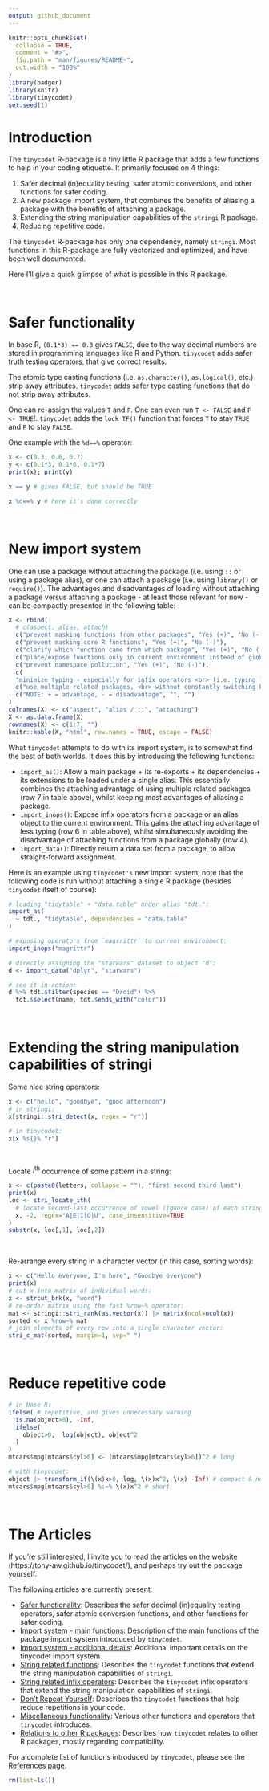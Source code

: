 ---
output: github_document
---

<!-- README.md is generated from README.Rmd. Please edit that file -->

```{r, include = FALSE}
knitr::opts_chunk$set(
  collapse = TRUE,
  comment = "#>",
  fig.path = "man/figures/README-",
  out.width = "100%"
)
library(badger)
library(knitr)
library(tinycodet)
set.seed(1)
```


# Introduction

The `tinycodet` R-package is a tiny little R package that adds a few functions to help in your coding etiquette. It primarily focuses on 4 things:

 1) Safer decimal (in)equality testing, safer atomic conversions, and other functions for safer coding.
 2) A new package import system, that combines the benefits of aliasing a package with the benefits of attaching a package.
 3) Extending the string manipulation capabilities of the `stringi` R package.
 4) Reducing repetitive code.

The `tinycodet` R-package has only one dependency, namely `stringi`. Most functions in this R-package are fully vectorized and optimized, and have been well documented.

Here I'll give a quick glimpse of what is possible in this R package.

&nbsp;


# Safer functionality

In base R, `(0.1*3) == 0.3` gives `FALSE`, due to the way decimal numbers are stored in programming languages like R and Python.  `tinycodet` adds safer truth testing operators, that give correct results.

The atomic type casting functions (i.e. `as.character()`, `as.logical()`, etc.) strip away attributes. `tinycodet` adds safer type casting functions that do not strip away attributes.

One can re-assign the values `T` and `F`. One can even run `T <- FALSE` and `F <- TRUE`!. `tinycodet` adds the `lock_TF()` function that forces `T` to stay `TRUE` and `F` to stay `FALSE`.

One example with the `%d==%` operator:

```{r}
x <- c(0.3, 0.6, 0.7)
y <- c(0.1*3, 0.1*6, 0.1*7)
print(x); print(y)

x == y # gives FALSE, but should be TRUE

x %d==% y # here it's done correctly
```


&nbsp;

# New import system

One can use a package without attaching the package (i.e. using `::` or using a package alias), or one can attach a package (i.e. using `library()` or `require()`). The advantages and disadvantages of loading without attaching a package versus attaching a package - at least those relevant for now - can be compactly presented in the following table:

```{r echo=FALSE, results='markup'}
X <- rbind(
  # c(aspect, alias, attach)
  c("prevent masking functions from other packages", "Yes (+)", "No (-)"),
  c("prevent masking core R functions", "Yes (+)", "No (-)"),
  c("clarify which function came from which package", "Yes (+)", "No (-)"),
  c("place/expose functions only in current environment instead of globally", "Yes (+)", "No (-)"),
  c("prevent namespace pollution", "Yes (+)", "No (-)"),
  c(
  "minimize typing - especially for infix operators <br> (i.e. typing ``package::`%op%`(x, y)`` instead of `x %op% y` is cumbersome)", "No (-)", "Yes (+)"),
  c("use multiple related packages, <br> without constantly switching between package prefixes", "No (-)", "Yes (+)"),
  c("NOTE: + = advantage, - = disadvantage", "", "")
)
colnames(X) <- c("aspect", "alias / ::", "attaching")
X <- as.data.frame(X)
rownames(X) <- c(1:7, "")
knitr::kable(X, "html", row.names = TRUE, escape = FALSE)
```


What `tinycodet` attempts to do with its import system, is to somewhat find the best of both worlds. It does this by introducing the following functions:

 - `import_as()`: Allow a main package + its re-exports + its dependencies + its extensions to be loaded under a single alias. This essentially combines the attaching advantage of using multiple related packages (row 7 in table above), whilst keeping most advantages of aliasing a package.
 - `import_inops()`: Expose infix operators from a package or an alias object to the current environment. This gains the attaching advantage of less typing (row 6 in table above), whilst simultaneously avoiding the disadvantage of attaching functions from a package globally (row 4).
 - `import_data()`: Directly return a data set from a package, to allow straight-forward assignment.

Here is an example using `tinycodet's` new import system; note that the following code is run without attaching a single R package (besides `tinycodet` itself of course):

```{r}
# loading "tidytable" + "data.table" under alias "tdt.":
import_as( 
  ~ tdt., "tidytable", dependencies = "data.table"
)

# exposing operators from `magrrittr` to current environment:
import_inops("magrittr")

# directly assigning the "starwars" dataset to object "d":
d <- import_data("dplyr", "starwars") 

# see it in action:
d %>% tdt.$filter(species == "Droid") %>%
  tdt.$select(name, tdt.$ends_with("color"))

```


&nbsp;

# Extending the string manipulation capabilities of stringi

Some nice string operators:

```{r}
x <- c("hello", "goodbye", "good afternoon")
# in stringi:
x[stringi::stri_detect(x, regex = "r")]

# in tinycodet:
x[x %s{}% "r"]
```


&nbsp;


Locate $i^\textrm{th}$ occurrence of some pattern in a string:

```{r}
x <- c(paste0(letters, collapse = ""), "first second third last")
print(x)
loc <- stri_locate_ith(
  # locate second-last occurrence of vowel (ignore case) of each string in x:
  x, -2, regex="A|E|I|O|U", case_insensitive=TRUE
)
substr(x, loc[,1], loc[,2])
```

&nbsp;

Re-arrange every string in a character vector (in this case, sorting words):

```{r}
x <- c("Hello everyone, I'm here", "Goodbye everyone")
print(x)
# cut x into matrix of individual words:
x <- strcut_brk(x, "word")
# re-order matrix using the fast %row~% operator:
mat <- stringi::stri_rank(as.vector(x)) |> matrix(ncol=ncol(x))
sorted <- x %row~% mat
# join elements of every row into a single character vector:
stri_c_mat(sorted, margin=1, sep=" ")
```


&nbsp;

# Reduce repetitive code

```{r eval=FALSE}
# in base R:
ifelse( # repetitive, and gives unnecessary warning
  is.na(object>0), -Inf,
  ifelse(
    object>0,  log(object), object^2
  )
)
mtcars$mpg[mtcars$cyl>6] <- (mtcars$mpg[mtcars$cyl>6])^2 # long

# with tinycodet:
object |> transform_if(\(x)x>0, log, \(x)x^2, \(x) -Inf) # compact & no warning
mtcars$mpg[mtcars$cyl>6] %:=% \(x)x^2 # short
```

&nbsp;

# The Articles

If you're still interested, I invite you to read the articles on the website (https://tony-aw.github.io/tinycodet/), and perhaps try out the package yourself.

The following articles are currently present:

 - [Safer functionality](https://tony-aw.github.io/tinycodet/articles/a_safer.html): Describes the safer decimal (in)equality testing operators, safer atomic conversion functions, and other functions for safer coding.
 - [Import system - main functions](https://tony-aw.github.io/tinycodet/articles/b_import_main.html): Description of the main functions of the package import system introduced by `tinycodet`.
 - [Import system - additional details](https://tony-aw.github.io/tinycodet/articles/c_import_additional.html): Additional important details on the tinycodet import system.
 - [String related functions](https://tony-aw.github.io/tinycodet/articles/d_strings_functions.html): Describes the `tinycodet` functions that extend the string manipulation capabilities of `stringi`.
 - [String related infix operators](https://tony-aw.github.io/tinycodet/articles/e_strings_inops.html): Describes the `tinycodet` infix operators that extend the string manipulation capabilities of `stringi`.
 - [Don't Repeat Yourself](https://tony-aw.github.io/tinycodet/articles/f_DRY.html): Describes the `tinycodet` functions that help reduce repetitions in your code.
 - [Miscellaneous functionality](https://tony-aw.github.io/tinycodet/articles/g_misc.html): Various other functions and operators that `tinycodet` introduces.
 - [Relations to other R packages](https://tony-aw.github.io/tinycodet/articles/h_otherpkgs.html): Describes how `tinycodet` relates to other R packages, mostly regarding compatibility.
 
For a complete list of functions introduced by `tinycodet`, please see the [References page](https://tony-aw.github.io/tinycodet/reference/index.html).


```{r echo=FALSE}
rm(list=ls())
```

&nbsp;
